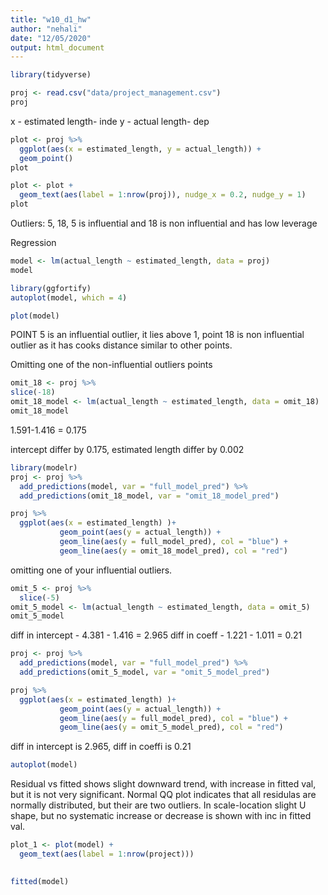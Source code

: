```yaml
---
title: "w10_d1_hw"
author: "nehali"
date: "12/05/2020"
output: html_document
---
```


```r
library(tidyverse)
```

```r
proj <- read.csv("data/project_management.csv")
proj
```
x - estimated length- inde
y - actual length- dep
```r
plot <- proj %>%
  ggplot(aes(x = estimated_length, y = actual_length)) +
  geom_point()
plot
```


```r
plot <- plot +
  geom_text(aes(label = 1:nrow(proj)), nudge_x = 0.2, nudge_y = 1)
plot
```



Outliers: 5, 18, 5 is influential and 18 is non influential and has low leverage


Regression
```r
model <- lm(actual_length ~ estimated_length, data = proj)
model
```

```r
library(ggfortify)
autoplot(model, which = 4)
```


```r
plot(model)
```
POINT 5 is an influential outlier, it lies above 1, point 18 is non influential outlier as it has cooks distance similar to other points.



Omitting one of the non-influential outliers points
```r
omit_18 <- proj %>%
slice(-18)
omit_18_model <- lm(actual_length ~ estimated_length, data = omit_18)
omit_18_model
```
1.591-1.416 = 0.175

intercept differ by 0.175, estimated length differ by 0.002



```r
library(modelr)
proj <- proj %>%
  add_predictions(model, var = "full_model_pred") %>%
  add_predictions(omit_18_model, var = "omit_18_model_pred")

proj %>%
  ggplot(aes(x = estimated_length) )+
           geom_point(aes(y = actual_length)) +
           geom_line(aes(y = full_model_pred), col = "blue") +
           geom_line(aes(y = omit_18_model_pred), col = "red")  
```
omitting one of your influential outliers.

```r
omit_5 <- proj %>%
  slice(-5)
omit_5_model <- lm(actual_length ~ estimated_length, data = omit_5)
omit_5_model
```
diff in intercept - 4.381 - 1.416 = 2.965
diff in coeff - 1.221  - 1.011 = 0.21

```r
proj <- proj %>%
  add_predictions(model, var = "full_model_pred") %>%
  add_predictions(omit_5_model, var = "omit_5_model_pred")

proj %>%
  ggplot(aes(x = estimated_length) )+
           geom_point(aes(y = actual_length)) +
           geom_line(aes(y = full_model_pred), col = "blue") +
           geom_line(aes(y = omit_5_model_pred), col = "red") 
```
diff in intercept is 2.965, diff in coeffi is 0.21
```r
autoplot(model)
```

Residual vs fitted shows slight downward trend, with increase in fitted val, but it is not very significant. Normal QQ plot indicates that all residulas are normally distributed, but their are two outliers. In scale-location slight U shape, but no systematic increase or decrease is shown with inc in fitted val.



```r
plot_1 <- plot(model) +
  geom_text(aes(label = 1:nrow(project)))
  
```

```r
fitted(model)
```



